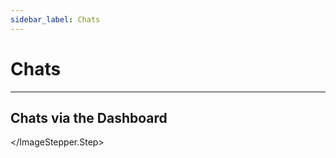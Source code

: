 ```yaml
---
sidebar_label: Chats
---
```


# Chats

---



<Conversations />


## Chats via the Dashboard

<ImageStepper>
  <ImageStepper.Step
    title="Open Chat Link"
    imgSrc="/img/docs/dashboard/conversations/chat.png"
    imgCaption="Select the desired feature from the athlete profile page"
  >

  </ImageStepper.Step>
</ImageStepper>

